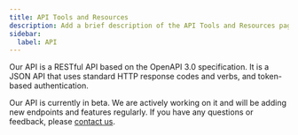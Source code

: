 ```yaml
---
title: API Tools and Resources
description: Add a brief description of the API Tools and Resources page here
sidebar:
  label: API
---
```


Our API is a RESTful API based on the OpenAPI 3.0 specification. It is a
JSON API that uses standard HTTP response codes and verbs, and token-based  authentication.

Our API is currently in beta. We are actively working on it and will be
adding new endpoints and features regularly. If you have any questions or
feedback, please [contact us](mailto:servicedesk@daytona.io).
<ApiLayout/>